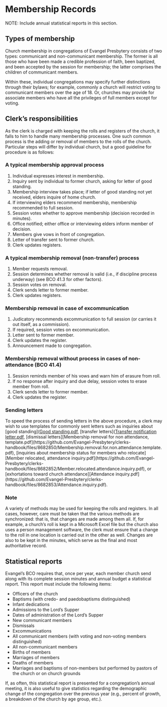 # Membership Records

NOTE: Include annual statistical reports in this section.

## Types of membership 

Church membership in congregations of Evangel Presbytery consists of two types: communicant and non-communicant membership. The former is all those who have been made a credible profession of faith, been baptized, and been accepted by the session for membership; the latter comprises the children of communicant members. 

Within these, individual congregations may specify further distinctions through their bylaws; for example, commonly a church will restrict voting to communicant members over the age of 18. Or, churches may provide for associate members who have all the privileges of full members except for voting.

## Clerk's responsibilities

As the clerk is charged with keeping the rolls and registers of the church, it falls to him to handle many membership processes. One such common process is the adding or removal of members to the rolls of the church. Particular steps will differ by individual church, but a good guideline for procedure is as follows:

### A typical membership approval process {-}

#. Individual expresses interest in membership.
#. Inquiry sent by individual to former church, asking for letter of good standing.
#. Membership interview takes place; if letter of good standing not yet received, elders inquire of home church.
#. If interviewing elders recommend membership, membership recommended to full session.
#. Session votes whether to approve membership (decision recorded in minutes).
#. Office notified; either office or interviewing elders inform member of decision.
#. Members give vows in front of congregation.
#. Letter of transfer sent to former church.
#. Clerk updates registers.

### A typical membership removal (non-transfer) process {-}

#. Member requests removal.
#. Session determines whether removal is valid (i.e., if discipline process underway) (see BCO 41.3 for other factors).
#. Session votes on removal.
#. Clerk sends letter to former member.
#. Clerk updates registers.
    
### Membership removal in case of excommunication {-}

#. Judicatory recommends excommunication to full session (or carries it out itself, as a commission).
#. If required, session votes on excommunication.
#. Letter sent to former member. 
#. Clerk updates the register.
#. Announcement made to congregation.

### Membership removal without process in cases of non-attendance (BCO 41.4) {-}

#. Session reminds member of his vows and warn him of erasure from roll.
#. If no response after inquiry and due delay, session votes to erase member from roll.
#. Clerk sends letter to former member.
#. Clerk updates the register.  

### Sending letters {-}

To speed the process of sending letters in the above procedure, a clerk may wish to use templates for commonly sent letters such as inquiries about [good standing]([Good standing.pdf](https://github.com/Evangel-Presbytery/clerks-handbook/files/8682841/Good.standing.pdf), [transfer letters]([Transfer notification letter.pdf](https://github.com/Evangel-Presbytery/clerks-handbook/files/8682848/Transfer.notification.letter.pdf), [dismissal letters][Membership removal for non attendance, template.pdf](https://github.com/Evangel-Presbytery/clerks-handbook/files/8682850/Membership.removal.for.non.attendance.template.pdf), [inquiries about membership status for members who relocate][Member relocated, attendance inquiry.pdf](https://github.com/Evangel-Presbytery/clerks-handbook/files/8682852/Member.relocated.attendance.inquiry.pdf), or [exhortations toward church attendance][Attendance inquiry.pdf](https://github.com/Evangel-Presbytery/clerks-handbook/files/8682853/Attendance.inquiry.pdf). 

### Note {-}

A variety of methods may be used for keeping the rolls and registers. In all cases, however, care must be taken that the various methods are synchronized: that is, that changes are made among them all. If, for example, a church's roll is kept in a Microsoft Excel file but the church also uses a person management software, the clerk must ensure that a change to the roll in one location is carried out in the other as well. Changes are also to be kept in the minutes, which serve as the final and most authoritative record. 

## Statistical reports

Evangel's BCO requires that, once per year, each member church send along with its complete session minutes and annual budget a statistical report. This report must include the following items:

* Officers of the church
* Baptisms (with credo- and paedobaptisms distinguished)
* Infant dedications
* Admissions to the Lord's Supper
* Dates of administration of the Lord's Supper
* New communicant members
* Dismissals
* Excommunications
* All communicant members (with voting and non-voting members distinguished)
* All non-communicant members
* Births of members
* Marriages of members
* Deaths of members
* Marriages and baptisms of non-members but performed by pastors of the church or on church grounds

If, as often, this statistical report is presented for a congregation's annual meeting, it is also useful to give statistics regarding the demographic change of the congregation over the previous year (e.g., percent of growth, a breakdown of the church by age group, etc.).
